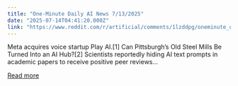 ```yaml
---
title: "One-Minute Daily AI News 7/13/2025"
date: "2025-07-14T04:41:20.000Z"
link: "https://www.reddit.com/r/artificial/comments/1lzddpg/oneminute_daily_ai_news_7132025/"
---
```


Meta acquires voice startup Play AI.[1]
 Can Pittsburgh’s Old Steel Mills Be Turned Into an AI Hub?[2]
 Scientists reportedly hiding AI text prompts in academic papers to receive positive peer reviews...

[Read more](https://www.reddit.com/r/artificial/comments/1lzddpg/oneminute_daily_ai_news_7132025/)
